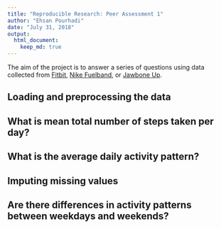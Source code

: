 ```yaml
---
title: "Reproducible Research: Peer Assessment 1"
author: "Ehsan Pourhadi"
date: "July 31, 2018"
output: 
  html_document:
    keep_md: true
---
```


The aim of the project is to answer a series of questions using data collected from [Fitbit](http://www.fitbit.com), [Nike
Fuelband](http://www.nike.com/us/en_us/c/nikeplus-fuelband), or [Jawbone Up](https://jawbone.com/up).

## Loading and preprocessing the data



## What is mean total number of steps taken per day?



## What is the average daily activity pattern?



## Imputing missing values



## Are there differences in activity patterns between weekdays and weekends?
